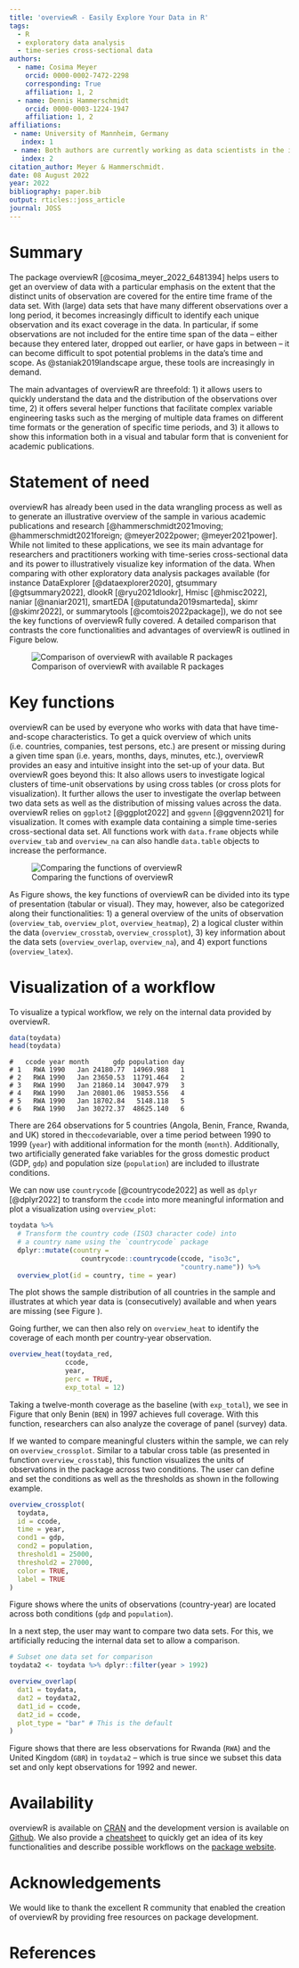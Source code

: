 ```yaml
---
title: 'overviewR - Easily Explore Your Data in R'
tags:
  - R
  - exploratory data analysis
  - time-series cross-sectional data
authors:
  - name: Cosima Meyer
    orcid: 0000-0002-7472-2298
    corresponding: True
    affiliation: 1, 2
  - name: Dennis Hammerschmidt
    orcid: 0000-0003-1224-1947
    affiliation: 1, 2
affiliations:
 - name: University of Mannheim, Germany
   index: 1
 - name: Both authors are currently working as data scientists in the industry.
   index: 2
citation_author: Meyer & Hammerschmidt.
date: 08 August 2022
year: 2022
bibliography: paper.bib
output: rticles::joss_article
journal: JOSS
---
```

    
# Summary

The package overviewR [@cosima_meyer_2022_6481394] helps users to get an overview of data with a particular emphasis on the extent that the distinct units of observation are covered for the entire time frame of the data set. With (large) data sets that have many different observations over a long period, it becomes increasingly difficult to identify each unique observation and its exact coverage in the data. In particular, if some observations are not included for the entire time span of the data – either because they entered later, dropped out earlier, or have gaps in between – it can become difficult to spot potential problems in the data’s time and scope. As @staniak2019landscape argue, these tools are increasingly in demand.

The main advantages of overviewR are threefold: 1) it allows users to quickly understand the data and the distribution of the observations over time, 2) it offers several helper functions that facilitate complex variable engineering tasks such as the merging of multiple data frames on different time formats or the generation of specific time periods, and 3) it allows to show this information both in a visual and tabular form that is convenient for academic publications.


# Statement of need

overviewR has already been used in the data wrangling process as well as to generate an illustrative overview of the sample in various academic publications and research [@hammerschmidt2021moving; @hammerschmidt2021foreign; @meyer2022power; @meyer2021power]. While not limited to these applications, we see its main advantage for researchers and practitioners working with time-series cross-sectional data and its power to illustratively visualize key information of the data. When comparing with other exploratory data analysis packages available (for instance DataExplorer [@dataexplorer2020], gtsummary [@gtsummary2022], dlookR [@ryu2021dlookr], Hmisc [@hmisc2022], naniar [@naniar2021], smartEDA [@putatunda2019smarteda], skimr [@skimr2022], or summarytools [@comtois2022package]), we do not see the key functions of overviewR fully covered. A detailed comparison that contrasts the core functionalities and advantages of overviewR is outlined in  Figure \ref{overview} below.

![Comparison of overviewR with available R packages\label{overview}](figures/overview_packages.png)


# Key functions

overviewR can be used by everyone who works with data that have time-and-scope characteristics. To get a quick overview of which units (i.e. countries, companies, test persons, etc.) are present or missing during a given time span (i.e. years, months, days, minutes, etc.), overviewR provides an easy and intuitive insight into the set-up of your data. But overviewR goes beyond this: It also allows users to investigate logical clusters of time-unit observations by using cross tables (or cross plots for visualization). It further allows the user to investigate the overlap between two data sets as well as the distribution of missing values across the data. overviewR relies on `ggplot2` [@ggplot2022] and  `ggvenn` [@ggvenn2021]  for visualization. It comes with example data containing a simple time-series cross-sectional data set. All functions work with `data.frame` objects while `overview_tab` and `overview_na` can also handle `data.table` objects to increase the performance.

![Comparing the functions of overviewR\label{comparison}](figures/overviewr_overview.png)

As Figure \ref{comparison} shows, the key functions of overviewR can be divided into its type of presentation (tabular or visual). They may, however, also be categorized along their functionalities: 1) a general overview of the units of observation (`overview_tab`, `overview_plot`, `overview_heatmap`), 2) a logical cluster within the data (`overview_crosstab`, `overview_crossplot`), 3) key information about the data sets (`overview_overlap`, `overview_na`), and 4) export functions (`overview_latex`).

# Visualization of a workflow
To visualize a typical workflow, we rely on the internal data provided by overviewR.

```r
data(toydata)
head(toydata)
```

```
#   ccode year month      gdp population day
# 1   RWA 1990   Jan 24180.77  14969.988   1
# 2   RWA 1990   Jan 23650.53  11791.464   2
# 3   RWA 1990   Jan 21860.14  30047.979   3
# 4   RWA 1990   Jan 20801.06  19853.556   4
# 5   RWA 1990   Jan 18702.84   5148.118   5
# 6   RWA 1990   Jan 30272.37  48625.140   6
```

There are 264 observations for 5 countries (Angola, Benin, France, Rwanda, and UK) stored in the`ccode`variable, over a time period between 1990 to 1999 (`year`) with additional information for the month (`month`). Additionally, two artificially generated fake variables for the gross domestic product (GDP, `gdp`) and population size (`population`) are included to illustrate conditions.

We can now use `countrycode` [@countrycode2022] as well as `dplyr` [@dplyr2022] to transform the `ccode` into more meaningful information and plot a visualization using `overview_plot`:

```r

toydata %>%
  # Transform the country code (ISO3 character code) into 
  # a country name using the `countrycode` package
  dplyr::mutate(country =
                  countrycode::countrycode(ccode, "iso3c", 
                                           "country.name")) %>%
  overview_plot(id = country, time = year)

```

The plot shows the sample distribution of all countries in the sample and illustrates at which year data is (consecutively) available and when years are missing (see Figure \ref{overviewplot}).

\begin{figure}[htpb!]
  \includegraphics{figures/overview_plot.png}
  \caption{Visualization of `overview\_plot`}
  \label{overviewplot}
\end{figure}

Going further, we can then also rely on `overview_heat` to identify the coverage of each month per country-year observation. 

```r
overview_heat(toydata_red,
              ccode,
              year,
              perc = TRUE,
              exp_total = 12)
```

\begin{figure}[htpb!]
  \includegraphics{figures/overview_heat.png}
  \caption{Visualization of `overview\_heat`}
  \label{overviewheat}
\end{figure}

Taking a twelve-month coverage as the baseline (with `exp_total`), we see in Figure \ref{overviewheat} that only Benin (`BEN`) in 1997 achieves full coverage. With this function, researchers can also analyze the coverage of panel (survey) data.

If we wanted to compare meaningful clusters within the sample, we can rely on `overview_crossplot`. Similar to a tabular cross table (as presented in function `overview_crosstab`), this function visualizes the units of observations in the package across two conditions. The user can define and set the conditions as well as the thresholds as shown in the following example. 

```r
overview_crossplot(
  toydata, 
  id = ccode,
  time = year,
  cond1 = gdp,
  cond2 = population,
  threshold1 = 25000,
  threshold2 = 27000,
  color = TRUE,
  label = TRUE
)
```

Figure \ref{overviewcrossplot} shows where the units of observations (country-year) are located across both conditions (`gdp` and `population`). 

\begin{figure}[htpb!]
  \includegraphics{figures/overview_crossplot.png}
  \caption{Visualization of `overview\_crossplot`}
  \label{overviewcrossplot}
\end{figure}

In a next step, the user may want to compare two data sets. For this, we artificially reducing the internal data set to allow a comparison. 

```r
# Subset one data set for comparison
toydata2 <- toydata %>% dplyr::filter(year > 1992)

overview_overlap(
  dat1 = toydata,
  dat2 = toydata2,
  dat1_id = ccode,
  dat2_id = ccode,
  plot_type = "bar" # This is the default
)
```

Figure \ref{overviewoverlap} shows that there are less observations for Rwanda (`RWA`) and the United Kingdom (`GBR`) in `toydata2` – which is true since we subset this data set and only kept observations for 1992 and newer.

\begin{figure}[htpb!]
  \includegraphics{figures/overview_overlap.png}
  \caption{Visualization of `overview\_overlap`}
  \label{overviewoverlap}
\end{figure}

# Availability

overviewR is available on [CRAN](https://cran.rstudio.com/web/packages/overviewR/index.html) and the development version is available on [Github](https://github.com/cosimameyer/overviewR). We also provide a [cheatsheet](https://github.com/rstudio/cheatsheets/blob/main/overviewR.pdf) to quickly get an idea of its key functionalities and describe possible workflows on the [package website](https://cosimameyer.github.io/overviewR/).
 
# Acknowledgements
We would like to thank the excellent R community that enabled the creation of overviewR by providing free resources on package development.

# References
